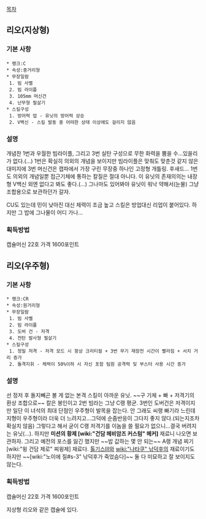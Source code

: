 [[목차]]
== 리오(지상형) ==
=== 기본 사항 ===
 * 랭크:C
 * 속성:중거리형
 * 무장일람
  1. 빔 사벨
  2. 빔 라이플
  3. 105mm 머신건
  4. 난무형 필살기
 * 스킬구성
  1. 방어력 업 - 유닛의 방어력 상승 
  2. V백신 - 스킬 발동 중 어떠한 상태 이상에도 걸리지 않음

=== 설명 ===
개념찬 1번과 우월한 빔라이플, 그리고 3번 실탄 구성으로 무한 화력을 뿜을 수...있을리가 없다.(...)
1번은 확실히 의외의 개념을 보이지만 빔라이플은 맞춰도 맞춘것 같지 않은 대미지에 3번 머신건은 캡파에서 가장 구린 무장중 하나인 고정형 개틀링. 후새드...
1번도 의외의 개념일뿐 접근기체에 통하는 칼질은 절대 아니다. 이 유닛의 존재의의는 내장형 V백신 외엔 없다고 봐도 좋다.(...) 그나마도 있어봐야 유닛이 워낙 약해서(눈물) 그냥 조합용으로 보관하던가 갈자.

CU도 있는데 민이 낮아진 대신 체력이 조금 높고 스킬은 방업대신 리업이 붙어있다. 하지만 그 밥에 그나물이 어디 가나...

=== 획득방법 ===
캡슐머신 22호 가격 1600포인트

== 리오(우주형) ==
=== 기본 사항 ===
 * 랭크:CR
 * 속성:원거리형
 * 무장일람
  1. 빔 사벨
  2. 빔 라이플
  3. 도버 건 - 저격
  4. 전탄 발사형 필살기
 * 스킬구성
  1. 정밀 저격 - 저격 모드 시 항상 크리티컬 + 3번 무기 재장전 시간이 빨라짐 + 서치 거리 증가 
  2. 돌격지휘 - 체력이 50%이하 시 자신 포함 팀원 공격력 및 부스터 사용 시간 증가 

=== 설명 ===
선 정저 후 돌지빼곤 볼 게 없는 본격 스킬이 아까운 유닛.
~~구 기체 + 빠 + 저격기의 환상 조합으로~~ 칼은 봉인이고 2번 빔라는 그냥 C랭 평균.
3번인 도버건은 저격이지만 일단 이 녀석의 최대 단점인 우주형이 발목을 잡는다. 안 그래도 씨랭 빠기라 느린데 지형이 우주형이라 더욱 더 느려지고...그덕에 순줌반응이 그다지 좋지 않다.(되는지조차 확실치 않음) 그렇다고 해서 굳이 C랭 저격기를 이놈을 쓸 필요가 없으니...결국 버려지는 유닛(...). 하지만 '''미션의 황제 [wiki:"건담 헤비암즈 커스텀" 헤커]''' 재료니 나오면 보관하자. 그리고 예전의 포스를 잃긴 했지만 ~~밥 값하는 몇 안 되는~~ A랭 개념 찌기 [wiki:"윙 건담 제로" 찌윙제] 재료다. [[톨기스III]]와 [[wiki:"나타쿠" 낚덕후]]의 재료이기도 하지만 ~~[wiki:"노이에 질#s-3" 낚덕후가 죽었슴다]~~ 둘 다 미묘하고 잘 보이지도 않는다.

=== 획득방법 ===
캡슐머신 22호 가격 1600포인트

지상형 리오와 같은 캡슐에 있다.
